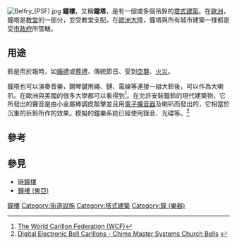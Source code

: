 [[File:Belfry_(PSF).jpg|thumb]]
'''鐘樓'''，又稱'''鐘塔'''，是有一個或多個吊鈴的[[塔式建築|塔式建築]]。在[[歐洲|歐洲]]，鐘塔是[[教堂|教堂]]的一部分，並受教堂支配。在[[歐洲大陸|歐洲大陸]]，鐘塔與所有城市建築一樣都是受[[市政府|市政府]]所管轄。

== 用途 ==
鈴是用於報時，如[[婚禮|婚禮]]或[[葬禮|葬禮]]、傳統節日、受到[[空襲|空襲]]、[[火災|火災]]。

鐘塔也可以演奏音樂，鋼琴鍵用繩、鏈、電線等連接一組大鈴後，可以作為大喇叭。在歐洲與美國的很多大學都可以看得到<ref>[http://www.carillon.org/ The World Carillon Federation (WCF)]</ref>。在允許安裝鐘鈴的現代建築物，它所發出的聲音是由小金屬棒調皮敲擊並且用[[電子擴音器|電子擴音器]]及喇叭而發出的，它相當於沉重的巨鈴所作的效果。模擬的鐘樂系統已經使用錄音、光碟等。<ref>[http://www.chimemaster.com/car.html Digital Electronic Bell Carillons - Chime Master Systems Church Bells<!-- Bot generated title -->] {{webarchive|url=https://web.archive.org/web/20080723105114/http://www.chimemaster.com/car.html |date=2008-07-23 }}</ref>

== 參考 ==
{{reflist}}
== 參見 ==
* [[時鐘樓|時鐘樓]]
* [[鐘樓_(東亞)|鐘樓 (東亞)]]

{{Authority control}}
[[Category:鐘樓|]]
[[Category:街道設施|Category:街道設施]]
[[Category:塔式建築|Category:塔式建築]]
[[Category:鐘_(樂器)|Category:鐘 (樂器)]]